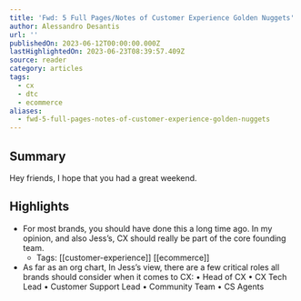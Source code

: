 ```yaml
---
title: 'Fwd: 5 Full Pages/Notes of Customer Experience Golden Nuggets'
author: Alessandro Desantis
url: ''
publishedOn: 2023-06-12T00:00:00.000Z
lastHighlightedOn: 2023-06-23T08:39:57.409Z
source: reader
category: articles
tags:
  - cx
  - dtc
  - ecommerce
aliases:
  - fwd-5-full-pages-notes-of-customer-experience-golden-nuggets
---
```

## Summary

Hey friends, I hope that you had a great weekend.

## Highlights
- For most brands, you should have done this a long time ago. In my opinion, and also Jess’s, CX should really be part of the core founding team.
    - Tags: [[customer-experience]] [[ecommerce]] 
- As far as an org chart, In Jess’s view, there are a few critical roles all brands should consider when it comes to CX:
  • Head of CX
  • CX Tech Lead
  • Customer Support Lead
  • Community Team
  • CS Agents
